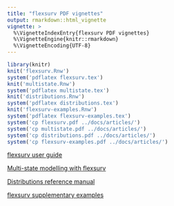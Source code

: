 ```yaml
---
title: "flexsurv PDF vignettes"
output: rmarkdown::html_vignette
vignette: >
  %\VignetteIndexEntry{flexsurv PDF vignettes}
  %\VignetteEngine{knitr::rmarkdown}
  %\VignetteEncoding{UTF-8}
---
```


<!-- Method for getting pkgdown to deal with PDF vignettes -->
<!-- https://github.com/r-lib/pkgdown/issues/781#issuecomment-792208432 --> 

<!-- using same build tools as Rstudio, which work --> 

```r
library(knitr)
knit('flexsurv.Rnw')
system('pdflatex flexsurv.tex')
knit('multistate.Rnw')
system('pdflatex multistate.tex')
knit('distributions.Rnw')
system('pdflatex distributions.tex')
knit('flexsurv-examples.Rnw')
system('pdflatex flexsurv-examples.tex')
system('cp flexsurv.pdf ../docs/articles/')
system('cp multistate.pdf ../docs/articles/')
system('cp distributions.pdf ../docs/articles/')
system('cp flexsurv-examples.pdf ../docs/articles/')
```

[flexsurv user guide](flexsurv.pdf){target="_blank"}

[Multi-state modelling with flexsurv](multistate.pdf){target="_blank"}

[Distributions reference manual](distributions.pdf){target="_blank"}

[flexsurv supplementary examples](flexsurv-examples.pdf){target="_blank"}
